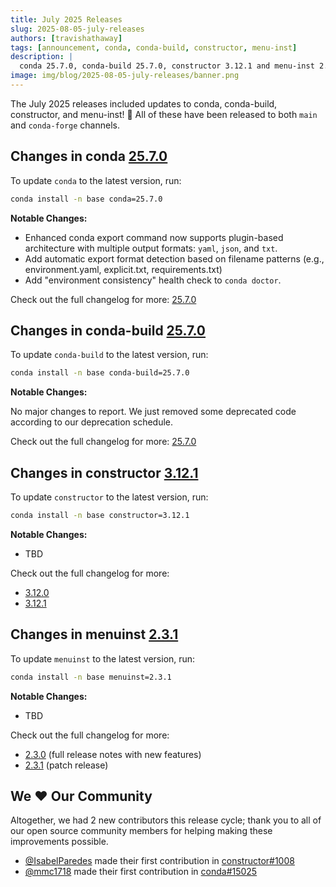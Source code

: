```yaml
---
title: July 2025 Releases
slug: 2025-08-05-july-releases
authors: [travishathaway]
tags: [announcement, conda, conda-build, constructor, menu-inst]
description: |
  conda 25.7.0, conda-build 25.7.0, constructor 3.12.1 and menu-inst 2.3.1 have been released! 🎉
image: img/blog/2025-08-05-july-releases/banner.png
---
```


The July 2025 releases included updates to conda, conda-build, constructor, and menu-inst! 🎉 All of these have been released to both `main` and `conda-forge` channels.

<!-- truncate -->

## Changes in conda [25.7.0](https://github.com/conda/conda/releases/tag/25.7.0)

To update `conda` to the latest version, run:

```bash
conda install -n base conda=25.7.0
```

**Notable Changes:**

- Enhanced conda export command now supports plugin-based architecture with multiple output formats: `yaml`, `json`, and `txt`.
- Add automatic export format detection based on filename patterns (e.g., environment.yaml, explicit.txt, requirements.txt)
- Add "environment consistency" health check to `conda doctor`.

Check out the full changelog for more: [25.7.0](https://github.com/conda/conda/releases/tag/25.7.0)

## Changes in conda-build [25.7.0](https://github.com/conda/conda-build/releases/tag/25.7.0)

To update `conda-build` to the latest version, run:

```bash
conda install -n base conda-build=25.7.0
```

**Notable Changes:**

No major changes to report. We just removed some deprecated code according to our deprecation schedule.

Check out the full changelog for more: [25.7.0](https://github.com/conda/conda-build/releases/tag/25.7.0)

## Changes in constructor [3.12.1](https://github.com/conda/constructor/releases/tag/3.12.1)

To update `constructor` to the latest version, run:

```bash
conda install -n base constructor=3.12.1
```

**Notable Changes:**

- TBD

Check out the full changelog for more:
- [3.12.0](https://github.com/conda/constructor/releases/tag/3.12.0)
- [3.12.1](https://github.com/conda/constructor/releases/tag/3.12.1)

## Changes in menuinst [2.3.1](https://github.com/conda/menuinst/releases/tag/2.3.1)

To update `menuinst` to the latest version, run:

```bash
conda install -n base menuinst=2.3.1
```

**Notable Changes:**

- TBD

Check out the full changelog for more:
- [2.3.0](https://github.com/conda/menuinst/releases/tag/2.3.0) (full release notes with new features)
- [2.3.1](https://github.com/conda/menuinst/releases/tag/2.3.1) (patch release)

## We ❤️ Our Community

Altogether, we had 2 new contributors this release cycle; thank you to all of our open source community members for helping making these improvements possible.

- [@IsabelParedes](https://github.com/IsabelParedes) made their first contribution in [constructor#1008](https://github.com/conda/constructor/pull/1008)
- [@mmc1718](https://github.com/mmc1718) made their first contribution in [conda#15025](https://github.com/conda/conda/pull/15025)
